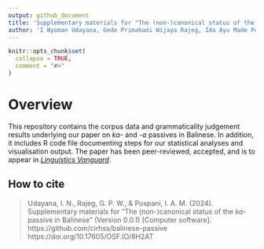 ```yaml
---
output: github_document
title: 'Supplementary materials for "The (non-)canonical status of the *ka*- passive in Balinese"'
author: 'I Nyoman Udayana, Gede Primahadi Wijaya Rajeg, Ida Ayu Made Puspani'
---
```


<!-- README.md is generated from README.Rmd. Please edit that file -->

```r
knitr::opts_chunk$set(
  collapse = TRUE,
  comment = "#>"
)
```

# Overview

<!-- badges: start -->
<!-- badges: end -->

This repository contains the corpus data and grammaticality judgement results underlying our paper on *ka*- and -*a* passives in Balinese. In addition, it includes R code file documenting steps for our statistical analyses and visualisation output. The paper has been peer-reviewed, accepted, and is to appear in [*Linguistics Vanguard*](https://www.degruyter.com/journal/key/lingvan/html).

## How to cite

> Udayana, I. N., Rajeg, G. P. W., & Puspani, I. A. M. (2024). Supplementary materials for “The (non-)canonical status of the *ka*- passive in Balinese” (Version 0.0.1) [Computer software]. https://github.com/cirhss/balinese-passive https://doi.org/10.17605/OSF.IO/8H2AT

